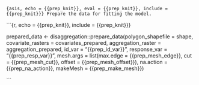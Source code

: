 ```{asis, echo = {{prep_knit}}, eval = {{prep_knit}}, include = {{prep_knit}}}
Prepare the data for fitting the model.
```

```{r, echo = {{prep_knit}}, include = {{prep_knit}}}

prepared_data <- disaggregation::prepare_data(polygon_shapefile = shape,
                                     covariate_rasters = covariates_prepared,
                                     aggregation_raster = aggregation_prepared,
                                     id_var = "{{prep_id_var}}",
                                     response_var = "{{prep_resp_var}}",
                                     mesh.args = list(max.edge = {{prep_mesh_edge}},
                                                      cut = {{prep_mesh_cut}},
                                                      offset = {{prep_mesh_offset}}),
                                     na.action = {{prep_na_action}},
                                     makeMesh = {{prep_make_mesh}})

```
